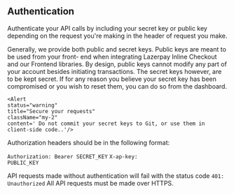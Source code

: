 ## Authentication

Authenticate your API calls by including your secret key or public key depending on 
the request you're making in the header of request you make.

<Divider className="max-w-100 mb-2 " />

Generally, we provide both public and secret keys. Public keys are meant to be used from your front-
end when integrating Lazerpay Inline Checkout and our Frontend libraries. By design, public keys cannot modify any part of your account besides initiating transactions. The secret keys however, are to be kept secret. If for any reason you believe your secret key has been compromised or you wish to reset them, you can do so from the dashboard.

    <Alert 
    status="warning" 
    title="Secure your requests"
    className="my-2" 
    content=' Do not commit your secret keys to Git, or use them in client-side code..'/>

<Divider className='max-w-100  mb-12' />

Authorization headers should be in the following format:

<code>Authorization: Bearer SECRET_KEY</code> <code>X-ap-key: PUBLIC_KEY</code>

<Alert 
    status="info" 
    title="Sample Authorization headers"
    className="mt-12 mb-8  text-xs" 
    content="Authorization: Bearer sk_test-mvFZP5sUQQz7WJ5iEe6Av <br>
    X-api-key: pk_test_byvpV9URLHnrReNMCGLAZgYpJI1S"/>API requests made without authentication will fail with the status code <code>401: Unauthorized</code> All 
    API requests must be made over HTTPS.

<Divider className='max-w-100 mb-2' />

<Alert 
    status="warning" 
    title="Secure your requests"
    className="mt-5" 
    content=' Do not set <code> VERIFY_PEER</code> to <code>FALSE</code> . Ensure your server verifies the SSL connection to Lazerpay...'/>

<Divider className="max-w-100 mb-2 " />

<Pagination/>







